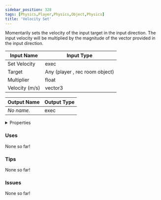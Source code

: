 ```yaml
---
sidebar_position: 328
tags: [Physics,Player,Physics,Object,Physics]
title: 'Velocity Set'
---
```


Momentarily sets the velocity of the input target in the input direction. The input velocity will be multiplied by the magnitude of the vector provided in the input direction.




<EsbSvg />

| Input Name | Input Type |
|-----------|-----------|
| Set Velocity | exec |
| Target | Any (player , rec room object) |
| Multiplier | float |
| Velocity (m/s) | vector3 |

| Output Name | Output Type |
|-----------|-----------|
| *No name.* | exec |


<details>
  <summary>Properties</summary>
  <div>
    <div>
    <table>
      <thead>
        <tr>
          <th>Is beta required?</th>
          <th>❌</th>
        </tr>
        <tr>
          <th>Is this chip a trolling risk?</th>
          <th>❌</th>
        </tr>
        <tr>
          <th>Is this chip a role assignment risk?</th>
          <th>❌</th>
        </tr>
        <tr>
          <th>Chip UUID</th>
          <th>ea00c655-56ff-4406-8d65-b8399e6d0169</th>
        </tr>
      </thead>
    </table>
    </div>
  </div>
</details>

### Uses

None so far!

### Tips

None so far!

### Issues

None so far!